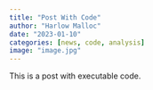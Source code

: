 ```yaml
---
title: "Post With Code"
author: "Harlow Malloc"
date: "2023-01-10"
categories: [news, code, analysis]
image: "image.jpg"
---
```


This is a post with executable code.
